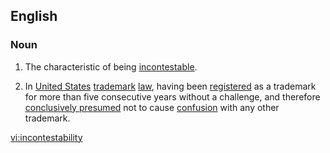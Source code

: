 ==English==
===Noun===
{{en-noun|incontestabilities}}
# The characteristic of being [[incontestable]].
# {{law}} In [[United States]] [[trademark]] [[law]], having been [[registered]] as a trademark for more than five consecutive years without a challenge, and therefore [[conclusively presumed]] not to cause [[confusion]] with any other trademark.

[[vi:incontestability]]